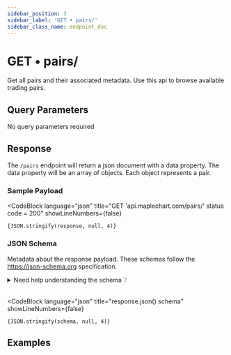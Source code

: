 ```yaml
---
sidebar_position: 3
sidebar_label: 'GET • pairs/'
sidebar_class_name: endpoint_doc
---
```



# GET • pairs/

Get all pairs and their associated metadata. Use this api to browse available trading pairs.

## Query Parameters

No query parameters required

## Response

The `/pairs` endpoint will return a json document with a data property.
The data property will be an array of objects. Each object represents a pair.

### Sample Payload

<CodeBlock
    language="json"
    title="GET 'api.maplechart.com/pairs/' status code = 200"
    showLineNumbers={false}
>
    {JSON.stringify(response, null, 4)}
</CodeBlock>

### JSON Schema

Metadata about the response payload. These schemas follow the https://json-schema.org specification.

<details>
<summary>Need help understanding the schema ❔</summary>

TBD

</details>

<br />

<CodeBlock
    language="json"
    title="response.json() schema"
    showLineNumbers={false}
>
    {JSON.stringify(schema, null, 4)}
</CodeBlock>

## Examples

<ExamplesSection url="https://api.maplechart.com/pairs" />
